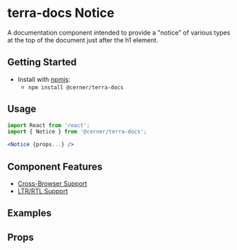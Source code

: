 


<Badge />

# terra-docs Notice

A documentation component intended to provide a "notice" of various types at the top of the document just after the h1 element.

## Getting Started

- Install with [npmjs](https://www.npmjs.com):
  - `npm install @cerner/terra-docs`

## Usage

```jsx
import React from 'react';
import { Notice } from '@cerner/terra-docs';

<Notice {props...} />
```

## Component Features

* [Cross-Browser Support](https://engineering.cerner.com/terra-ui/contributing/terra-ui/component-standards#cross-browser-support)
* [LTR/RTL Support](https://engineering.cerner.com/terra-ui/contributing/terra-ui/component-standards#ltr--rtl-support)

## Examples

<DeprecationNoticeVariant title="Deprecation Notice Variant"/>

<MaintenanceNoticeVariant title="Maintenance Notice Variant"/>

## Props

<PropsTable />
